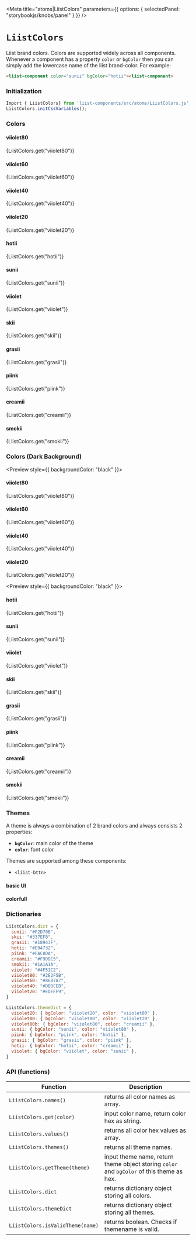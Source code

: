 
<Meta
  title="atoms|LiistColors"
  parameters={{
    options: { selectedPanel: "storybookjs/knobs/panel" }
  }}
/>

# `LiistColors`

Liist brand colors. Colors are supported widely across all components. Whenever a component has a property `color` or `bgColor` then you can simply add the lowercase name of the liist brand-color. For example:
```html
<liist-component color="sunii" bgColor="hotii"><liist-component>
```

### Initialization

```js
Import { LiistColors} from 'liist-components/src/atoms/LiistColors.js';
LiistColors.initCssVariables();
```

### Colors

<span></span>
<Preview>
  <div>
    <h4 style={{ marginBottom: 0 }}>viiolet80</h4>
    <p style={{ margin: 0, padding: 0, fontSize: "14px", lineHeight: "18px" }}>{LiistColors.get("viiolet80")}</p>
    <div style={{ backgroundColor: `${LiistColors.get("viiolet80")}`, width: 80, height: 60, marginRight: "10px" }}></div>
  </div>
  <div>
    <h4 style={{ marginBottom: 0 }}>viiolet60</h4>
    <p style={{ margin: 0, padding: 0, fontSize: "14px", lineHeight: "18px" }}>{LiistColors.get("viiolet60")}</p>
    <div style={{ backgroundColor: `${LiistColors.get("viiolet60")}`, width: 80, height: 60, marginRight: "10px" }}></div>
  </div>
  <div>
    <h4 style={{ marginBottom: 0 }}>viiolet40</h4>
    <p style={{ margin: 0, padding: 0, fontSize: "14px", lineHeight: "18px" }}>{LiistColors.get("viiolet40")}</p>
    <div style={{ backgroundColor: `${LiistColors.get("viiolet40")}`, width: 80, height: 60, marginRight: "10px" }}></div>
  </div>
  <div>
    <h4 style={{ marginBottom: 0 }}>viiolet20</h4>
    <p style={{ margin: 0, padding: 0, fontSize: "14px", lineHeight: "18px" }}>{LiistColors.get("viiolet20")}</p>
    <div style={{ backgroundColor: `${LiistColors.get("viiolet20")}`, width: 80, height: 60, marginRight: "10px" }}></div>
  </div>
</Preview>

<span></span>
<Preview>
  <div>
    <h4 style={{ marginBottom: 0 }}>hotii</h4>
    <p style={{ margin: 0, padding: 0, fontSize: "14px", lineHeight: "18px" }}>{LiistColors.get("hotii")}</p>
    <div style={{ backgroundColor: `${LiistColors.get("hotii")}`, width: 80, height: 60, marginRight: "10px" }}></div>
    <div style={{ backgroundColor: `${LiistColors.get("hotii")}`, width: 80, height: 15, marginRight: "10px", opacity: "0.8" }}></div>
    <div style={{ backgroundColor: `${LiistColors.get("hotii")}`, width: 80, height: 15, marginRight: "10px", opacity: "0.6" }}></div>
    <div style={{ backgroundColor: `${LiistColors.get("hotii")}`, width: 80, height: 15, marginRight: "10px", opacity: "0.4" }}></div>
    <div style={{ backgroundColor: `${LiistColors.get("hotii")}`, width: 80, height: 15, marginRight: "10px", opacity: "0.2" }}></div>
  </div>
  <div>
    <h4 style={{ marginBottom: 0 }}>sunii</h4>
    <p style={{ margin: 0, padding: 0, fontSize: "14px", lineHeight: "18px" }}>{LiistColors.get("sunii")}</p>
    <div style={{ backgroundColor: `${LiistColors.get("sunii")}`, width: 80, height: 60, marginRight: "10px" }}></div>
    <div style={{ backgroundColor: `${LiistColors.get("sunii")}`, width: 80, height: 15, marginRight: "10px", opacity: "0.8" }}></div>
    <div style={{ backgroundColor: `${LiistColors.get("sunii")}`, width: 80, height: 15, marginRight: "10px", opacity: "0.6" }}></div>
    <div style={{ backgroundColor: `${LiistColors.get("sunii")}`, width: 80, height: 15, marginRight: "10px", opacity: "0.4" }}></div>
    <div style={{ backgroundColor: `${LiistColors.get("sunii")}`, width: 80, height: 15, marginRight: "10px", opacity: "0.2" }}></div>
  </div>
  <div>
    <h4 style={{ marginBottom: 0 }}>viiolet</h4>
    <p style={{ margin: 0, padding: 0, fontSize: "14px", lineHeight: "18px" }}>{LiistColors.get("viiolet")}</p>
    <div style={{ backgroundColor: `${LiistColors.get("viiolet")}`, width: 80, height: 60, marginRight: "10px" }}></div>
    <div style={{ backgroundColor: `${LiistColors.get("viiolet")}`, width: 80, height: 15, marginRight: "10px", opacity: "0.8" }}></div>
    <div style={{ backgroundColor: `${LiistColors.get("viiolet")}`, width: 80, height: 15, marginRight: "10px", opacity: "0.6" }}></div>
    <div style={{ backgroundColor: `${LiistColors.get("viiolet")}`, width: 80, height: 15, marginRight: "10px", opacity: "0.4" }}></div>
    <div style={{ backgroundColor: `${LiistColors.get("viiolet")}`, width: 80, height: 15, marginRight: "10px", opacity: "0.2" }}></div>
  </div>
  <div>
    <h4 style={{ marginBottom: 0 }}>skii</h4>
    <p style={{ margin: 0, padding: 0, fontSize: "14px", lineHeight: "18px" }}>{LiistColors.get("skii")}</p>
    <div style={{ backgroundColor: `${LiistColors.get("skii")}`, width: 80, height: 60, marginRight: "10px" }}></div>
    <div style={{ backgroundColor: `${LiistColors.get("skii")}`, width: 80, height: 15, marginRight: "10px", opacity: "0.8" }}></div>
    <div style={{ backgroundColor: `${LiistColors.get("skii")}`, width: 80, height: 15, marginRight: "10px", opacity: "0.6" }}></div>
    <div style={{ backgroundColor: `${LiistColors.get("skii")}`, width: 80, height: 15, marginRight: "10px", opacity: "0.4" }}></div>
    <div style={{ backgroundColor: `${LiistColors.get("skii")}`, width: 80, height: 15, marginRight: "10px", opacity: "0.2" }}></div>
  </div>
  <div>
    <h4 style={{ marginBottom: 0 }}>grasii</h4>
    <p style={{ margin: 0, padding: 0, fontSize: "14px", lineHeight: "18px" }}>{LiistColors.get("grasii")}</p>
    <div style={{ backgroundColor: `${LiistColors.get("grasii")}`, width: 80, height: 60, marginRight: "10px" }}></div>
    <div style={{ backgroundColor: `${LiistColors.get("grasii")}`, width: 80, height: 15, marginRight: "10px", opacity: "0.8" }}></div>
    <div style={{ backgroundColor: `${LiistColors.get("grasii")}`, width: 80, height: 15, marginRight: "10px", opacity: "0.6" }}></div>
    <div style={{ backgroundColor: `${LiistColors.get("grasii")}`, width: 80, height: 15, marginRight: "10px", opacity: "0.4" }}></div>
    <div style={{ backgroundColor: `${LiistColors.get("grasii")}`, width: 80, height: 15, marginRight: "10px", opacity: "0.2" }}></div>
  </div>
  <div>
    <h4 style={{ marginBottom: 0 }}>piink</h4>
    <p style={{ margin: 0, padding: 0, fontSize: "14px", lineHeight: "18px" }}>{LiistColors.get("piink")}</p>
    <div style={{ backgroundColor: `${LiistColors.get("piink")}`, width: 80, height: 60, marginRight: "10px" }}></div>
    <div style={{ backgroundColor: `${LiistColors.get("piink")}`, width: 80, height: 15, marginRight: "10px", opacity: "0.8" }}></div>
    <div style={{ backgroundColor: `${LiistColors.get("piink")}`, width: 80, height: 15, marginRight: "10px", opacity: "0.6" }}></div>
    <div style={{ backgroundColor: `${LiistColors.get("piink")}`, width: 80, height: 15, marginRight: "10px", opacity: "0.4" }}></div>
    <div style={{ backgroundColor: `${LiistColors.get("piink")}`, width: 80, height: 15, marginRight: "10px", opacity: "0.2" }}></div>
  </div>
  <div>
    <h4 style={{ marginBottom: 0 }}>creamii</h4>
    <p style={{ margin: 0, padding: 0, fontSize: "14px", lineHeight: "18px" }}>{LiistColors.get("creamii")}</p>
    <div style={{ backgroundColor: `${LiistColors.get("creamii")}`, width: 80, height: 60, marginRight: "10px" }}></div>
    <div style={{ backgroundColor: `${LiistColors.get("creamii")}`, width: 80, height: 15, marginRight: "10px", opacity: "0.8" }}></div>
    <div style={{ backgroundColor: `${LiistColors.get("creamii")}`, width: 80, height: 15, marginRight: "10px", opacity: "0.6" }}></div>
    <div style={{ backgroundColor: `${LiistColors.get("creamii")}`, width: 80, height: 15, marginRight: "10px", opacity: "0.4" }}></div>
    <div style={{ backgroundColor: `${LiistColors.get("creamii")}`, width: 80, height: 15, marginRight: "10px", opacity: "0.2" }}></div>
  </div>
  <div>
    <h4 style={{ marginBottom: 0 }}>smokii</h4>
    <p style={{ margin: 0, padding: 0, fontSize: "14px", lineHeight: "18px" }}>{LiistColors.get("smokii")}</p>
    <div style={{ backgroundColor: `${LiistColors.get("smokii")}`, width: 80, height: 60, marginRight: "10px" }}></div>
    <div style={{ backgroundColor: `${LiistColors.get("smokii")}`, width: 80, height: 15, marginRight: "10px", opacity: "0.8" }}></div>
    <div style={{ backgroundColor: `${LiistColors.get("smokii")}`, width: 80, height: 15, marginRight: "10px", opacity: "0.6" }}></div>
    <div style={{ backgroundColor: `${LiistColors.get("smokii")}`, width: 80, height: 15, marginRight: "10px", opacity: "0.4" }}></div>
    <div style={{ backgroundColor: `${LiistColors.get("smokii")}`, width: 80, height: 15, marginRight: "10px", opacity: "0.2" }}></div>
  </div>
</Preview>

### Colors (Dark Background)

<span></span>
<Preview style={{ backgroundColor: "black" }}>
  <div>
    <h4 style={{ marginBottom: 0, color: "white" }}>viiolet80</h4>
    <p style={{ margin: 0, padding: 0, fontSize: "14px", lineHeight: "18px", color: "white" }}>{LiistColors.get("viiolet80")}</p>
    <div style={{ backgroundColor: `${LiistColors.get("viiolet80")}`, width: 80, height: 60, marginRight: "10px" }}></div>
  </div>
  <div>
    <h4 style={{ marginBottom: 0, color: "white" }}>viiolet60</h4>
    <p style={{ margin: 0, padding: 0, fontSize: "14px", lineHeight: "18px", color: "white" }}>{LiistColors.get("viiolet60")}</p>
    <div style={{ backgroundColor: `${LiistColors.get("viiolet60")}`, width: 80, height: 60, marginRight: "10px" }}></div>
  </div>
  <div>
    <h4 style={{ marginBottom: 0, color: "white" }}>viiolet40</h4>
    <p style={{ margin: 0, padding: 0, fontSize: "14px", lineHeight: "18px", color: "white" }}>{LiistColors.get("viiolet40")}</p>
    <div style={{ backgroundColor: `${LiistColors.get("viiolet40")}`, width: 80, height: 60, marginRight: "10px" }}></div>
  </div>
  <div>
    <h4 style={{ marginBottom: 0, color: "white" }}>viiolet20</h4>
    <p style={{ margin: 0, padding: 0, fontSize: "14px", lineHeight: "18px", color: "white" }}>{LiistColors.get("viiolet20")}</p>
    <div style={{ backgroundColor: `${LiistColors.get("viiolet20")}`, width: 80, height: 60, marginRight: "10px" }}></div>
  </div>
</Preview>

<span></span>
<Preview style={{ backgroundColor: "black" }}>
  <div>
    <h4 style={{ marginBottom: 0, color: "white" }}>hotii</h4>
    <p style={{ margin: 0, padding: 0, fontSize: "14px", lineHeight: "18px", color: "white"  }}>{LiistColors.get("hotii")}</p>
    <div style={{ backgroundColor: `${LiistColors.get("hotii")}`, width: 80, height: 60, marginRight: "10px" }}></div>
    <div style={{ backgroundColor: `${LiistColors.get("hotii")}`, width: 80, height: 15, marginRight: "10px", opacity: "0.8" }}></div>
    <div style={{ backgroundColor: `${LiistColors.get("hotii")}`, width: 80, height: 15, marginRight: "10px", opacity: "0.6" }}></div>
    <div style={{ backgroundColor: `${LiistColors.get("hotii")}`, width: 80, height: 15, marginRight: "10px", opacity: "0.4" }}></div>
    <div style={{ backgroundColor: `${LiistColors.get("hotii")}`, width: 80, height: 15, marginRight: "10px", opacity: "0.2" }}></div>
  </div>
  <div>
    <h4 style={{ marginBottom: 0, color: "white"  }}>sunii</h4>
    <p style={{ margin: 0, padding: 0, fontSize: "14px", lineHeight: "18px", color: "white" }}>{LiistColors.get("sunii")}</p>
    <div style={{ backgroundColor: `${LiistColors.get("sunii")}`, width: 80, height: 60, marginRight: "10px" }}></div>
    <div style={{ backgroundColor: `${LiistColors.get("sunii")}`, width: 80, height: 15, marginRight: "10px", opacity: "0.8" }}></div>
    <div style={{ backgroundColor: `${LiistColors.get("sunii")}`, width: 80, height: 15, marginRight: "10px", opacity: "0.6" }}></div>
    <div style={{ backgroundColor: `${LiistColors.get("sunii")}`, width: 80, height: 15, marginRight: "10px", opacity: "0.4" }}></div>
    <div style={{ backgroundColor: `${LiistColors.get("sunii")}`, width: 80, height: 15, marginRight: "10px", opacity: "0.2" }}></div>
  </div>
  <div>
    <h4 style={{ marginBottom: 0, color: "white" }}>viiolet</h4>
    <p style={{ margin: 0, padding: 0, fontSize: "14px", lineHeight: "18px", color: "white" }}>{LiistColors.get("viiolet")}</p>
    <div style={{ backgroundColor: `${LiistColors.get("viiolet")}`, width: 80, height: 60, marginRight: "10px" }}></div>
    <div style={{ backgroundColor: `${LiistColors.get("viiolet")}`, width: 80, height: 15, marginRight: "10px", opacity: "0.8" }}></div>
    <div style={{ backgroundColor: `${LiistColors.get("viiolet")}`, width: 80, height: 15, marginRight: "10px", opacity: "0.6" }}></div>
    <div style={{ backgroundColor: `${LiistColors.get("viiolet")}`, width: 80, height: 15, marginRight: "10px", opacity: "0.4" }}></div>
    <div style={{ backgroundColor: `${LiistColors.get("viiolet")}`, width: 80, height: 15, marginRight: "10px", opacity: "0.2" }}></div>
  </div>
  <div>
    <h4 style={{ marginBottom: 0, color: "white" }}>skii</h4>
    <p style={{ margin: 0, padding: 0, fontSize: "14px", lineHeight: "18px", color: "white" }}>{LiistColors.get("skii")}</p>
    <div style={{ backgroundColor: `${LiistColors.get("skii")}`, width: 80, height: 60, marginRight: "10px" }}></div>
    <div style={{ backgroundColor: `${LiistColors.get("skii")}`, width: 80, height: 15, marginRight: "10px", opacity: "0.8" }}></div>
    <div style={{ backgroundColor: `${LiistColors.get("skii")}`, width: 80, height: 15, marginRight: "10px", opacity: "0.6" }}></div>
    <div style={{ backgroundColor: `${LiistColors.get("skii")}`, width: 80, height: 15, marginRight: "10px", opacity: "0.4" }}></div>
    <div style={{ backgroundColor: `${LiistColors.get("skii")}`, width: 80, height: 15, marginRight: "10px", opacity: "0.2" }}></div>
  </div>
  <div>
    <h4 style={{ marginBottom: 0, color: "white" }}>grasii</h4>
    <p style={{ margin: 0, padding: 0, fontSize: "14px", lineHeight: "18px", color: "white" }}>{LiistColors.get("grasii")}</p>
    <div style={{ backgroundColor: `${LiistColors.get("grasii")}`, width: 80, height: 60, marginRight: "10px" }}></div>
    <div style={{ backgroundColor: `${LiistColors.get("grasii")}`, width: 80, height: 15, marginRight: "10px", opacity: "0.8" }}></div>
    <div style={{ backgroundColor: `${LiistColors.get("grasii")}`, width: 80, height: 15, marginRight: "10px", opacity: "0.6" }}></div>
    <div style={{ backgroundColor: `${LiistColors.get("grasii")}`, width: 80, height: 15, marginRight: "10px", opacity: "0.4" }}></div>
    <div style={{ backgroundColor: `${LiistColors.get("grasii")}`, width: 80, height: 15, marginRight: "10px", opacity: "0.2" }}></div>
  </div>
  <div>
    <h4 style={{ marginBottom: 0, color: "white" }}>piink</h4>
    <p style={{ margin: 0, padding: 0, fontSize: "14px", lineHeight: "18px", color: "white" }}>{LiistColors.get("piink")}</p>
    <div style={{ backgroundColor: `${LiistColors.get("piink")}`, width: 80, height: 60, marginRight: "10px" }}></div>
    <div style={{ backgroundColor: `${LiistColors.get("piink")}`, width: 80, height: 15, marginRight: "10px", opacity: "0.8" }}></div>
    <div style={{ backgroundColor: `${LiistColors.get("piink")}`, width: 80, height: 15, marginRight: "10px", opacity: "0.6" }}></div>
    <div style={{ backgroundColor: `${LiistColors.get("piink")}`, width: 80, height: 15, marginRight: "10px", opacity: "0.4" }}></div>
    <div style={{ backgroundColor: `${LiistColors.get("piink")}`, width: 80, height: 15, marginRight: "10px", opacity: "0.2" }}></div>
  </div>
  <div>
    <h4 style={{ marginBottom: 0, color: "white" }}>creamii</h4>
    <p style={{ margin: 0, padding: 0, fontSize: "14px", lineHeight: "18px", color: "white" }}>{LiistColors.get("creamii")}</p>
    <div style={{ backgroundColor: `${LiistColors.get("creamii")}`, width: 80, height: 60, marginRight: "10px" }}></div>
    <div style={{ backgroundColor: `${LiistColors.get("creamii")}`, width: 80, height: 15, marginRight: "10px", opacity: "0.8" }}></div>
    <div style={{ backgroundColor: `${LiistColors.get("creamii")}`, width: 80, height: 15, marginRight: "10px", opacity: "0.6" }}></div>
    <div style={{ backgroundColor: `${LiistColors.get("creamii")}`, width: 80, height: 15, marginRight: "10px", opacity: "0.4" }}></div>
    <div style={{ backgroundColor: `${LiistColors.get("creamii")}`, width: 80, height: 15, marginRight: "10px", opacity: "0.2" }}></div>
  </div>
  <div>
    <h4 style={{ marginBottom: 0, color: "white" }}>smokii</h4>
    <p style={{ margin: 0, padding: 0, fontSize: "14px", lineHeight: "18px", color: "white" }}>{LiistColors.get("smokii")}</p>
    <div style={{ backgroundColor: `${LiistColors.get("smokii")}`, width: 80, height: 60, marginRight: "10px" }}></div>
    <div style={{ backgroundColor: `${LiistColors.get("smokii")}`, width: 80, height: 15, marginRight: "10px", opacity: "0.8" }}></div>
    <div style={{ backgroundColor: `${LiistColors.get("smokii")}`, width: 80, height: 15, marginRight: "10px", opacity: "0.6" }}></div>
    <div style={{ backgroundColor: `${LiistColors.get("smokii")}`, width: 80, height: 15, marginRight: "10px", opacity: "0.4" }}></div>
    <div style={{ backgroundColor: `${LiistColors.get("smokii")}`, width: 80, height: 15, marginRight: "10px", opacity: "0.2" }}></div>
  </div>
</Preview>

### Themes

A theme is always a combination of 2 brand colors and always consists 2 properties:
- **`bgColor`**: main color of the theme
- **`color`**: font color

Themes are supported among these components:
- `<liist-bttn>`

<span></span>
<Preview>
  <div>
    <h4>basic UI</h4>
    <div style={{ paddingBottom: "10px"}}> <liist-bttn text="viiolet20" theme="viiolet20"></liist-bttn></div>
    <div style={{ paddingBottom: "10px"}}> <liist-bttn text="viiolet80" theme="viiolet80"></liist-bttn></div>
    <h4>colorfull</h4>
    <div style={{ paddingBottom: "10px"}}> <liist-bttn text="hotii" theme="hotii"></liist-bttn></div>
    <div style={{ paddingBottom: "10px"}}> <liist-bttn text="sunii" theme="sunii"></liist-bttn></div>
    <div style={{ paddingBottom: "10px"}}> <liist-bttn text="viiolet" theme="viiolet"></liist-bttn></div>
    <div style={{ paddingBottom: "10px"}}> <liist-bttn text="viiolet80b" theme="viiolet80b"></liist-bttn></div>
    <div style={{ paddingBottom: "10px"}}> <liist-bttn text="grasii" theme="grasii"></liist-bttn></div>
    <div style={{ paddingBottom: "10px"}}> <liist-bttn text="piink" theme="piink"></liist-bttn></div>
  </div>
</Preview>

### Dictionaries
```js
LiistColors.dict = {
  sunii: "#F2D70B",
  skii: "#337EF8",
  grasii: "#18943F",
  hotii: "#E94732",
  piink: "#FAC8DA",
  creamii: "#F9DDC5",
  smokii: "#1A1A1A",
  viiolet: "#4F51C2",
  viiolet80: "#2E2F5B",
  viiolet60: "#8687A7",
  viiolet40: "#DBDCEB",
  viiolet20: "#EDEEF9",
}

LiistColors.themeDict = {
  viiolet20: { bgColor: "viiolet20", color: "viiolet80" },
  viiolet80: { bgColor: "viiolet80", color: "viiolet20" },
  viiolet80b: { bgColor: "viiolet80", color: "creamii" },
  sunii: { bgColor: "sunii", color: "viiolet80" },
  piink: { bgColor: "piink", color: "hotii" },
  grasii: { bgColor: "grasii", color: "piink" },
  hotii: { bgColor: "hotii", color: "creamii" },
  viiolet: { bgColor: "viiolet", color: "sunii" },
}
```

### API (functions)

| Function                         | Description |
| -------------------------------- | ----------- |
| `LiistColors.names()`            | returns all color names as array. |
| `LiistColors.get(color)`         | input color name, return color hex as string. |
| `LiistColors.values()`           | returns all color hex values as array. |
| `LiistColors.themes()`           | returns all theme names. |
| `LiistColors.getTheme(theme)`    | input theme name, return theme object storing `color` and `bgColor` of this theme as hex. |
| `LiistColors.dict`               | returns dictionary object storing all colors. |
| `LiistColors.themeDict`          | returns dictionary object storing all themes. |
| `LiistColors.isValidTheme(name)` | returns boolean. Checks if themename is valid. |

